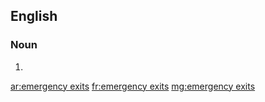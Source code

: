 ==English==

===Noun===
{{head|en|plural}}

# {{plural of|emergency exit|lang=en}}

[[ar:emergency exits]]
[[fr:emergency exits]]
[[mg:emergency exits]]